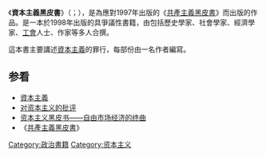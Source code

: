 《'''資本主義黑皮書'''》（{{lang-fr|Le Livre Noir du Capitalisme}}；{{lang-en|The Black Book of Capitalism}}），是為應對1997年出版的《[[共產主義黑皮書|共產主義黑皮書]]》而出版的作品。是一本於1998年出版的具爭議性書籍，由包括歷史學家、社會學家、經濟學家、[[工會|工會]]人士、作家等多人合撰。

這本書主要講述[[資本主義|資本主義]]的罪行，每部份由一名作者編寫。

== 参看 ==
* [[資本主義|資本主義]]
* [[对资本主义的批评|对资本主义的批评]]
* [[资本主义黑皮书——自由市场经济的终曲|资本主义黑皮书——自由市场经济的终曲]]
* 《[[共產主義黑皮書|共產主義黑皮書]]》

{{book-stub}}

[[Category:政治書籍|Category:政治書籍]]
[[Category:资本主义|Category:资本主义]]